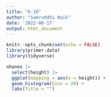 ```yaml
---
title: "6-16"
author: "Samruddhi Naik"
date: '2022-06-17'
output: html_document
---
```


```r
knitr::opts_chunk$set(echo = FALSE)
library(primer.data)
library(tidyverse)
```


```r

nhanes |>
  select(height) |>
  ggplot(mapping = aes(x = height)) +
  geom_histogram(bins = 20) + 
  labs(title = "")
  
```



